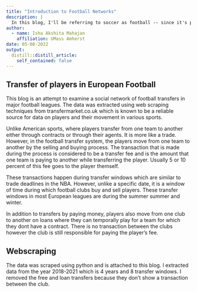 ```yaml
---
title: "Introduction to Football Networks"
description: |
  In this blog, I'll be referring to soccer as football -- since it's played with a foot. 
author:
  - name: Isha Akshita Mahajan
    affiliation: UMass Amherst
date: 05-08-2022
output:
  distill::distill_article:
    self_contained: false
---
```


## Transfer of players in European Football

This blog is an attempt to examine a social network of football transfers in major football leagues. The data was extracted using web scraping techniques from transfermarket.co.uk which is known to be a reliable source for data on players and their movement in various sports.

Unlike American sports, where players transfer from one team to another either through contracts or through their agents. It is more like a trade. However, in the football transfer system, the players move from one team to another by the selling and buying process. The transaction that is made during the process is considered to be a transfer fee and is the amount that one team is paying to another while transferring the player. Usually 5 or 10 percent of this fee goes to the player themself.

These transactions happen during transfer windows which are similar to trade deadlines in the NBA. However, unlike a specific date, it is a window of time during which football clubs buy and sell players. These transfer windows in most European leagues are during the summer summer and winter. 

In addition to transfers by paying money, players also move from one club to another on loans where they can temporally play for a team for which they dont have a contract. There is no transaction between the clubs however the club is still responsible for paying the player's fee. 


## Webscraping 

The data was scraped using python and is attached to this blog. I extracted data from the year 2018-2021 which is 4 years and 8 transfer windows. I removed the free and loan transfers because they don't show a transaction between the club.




